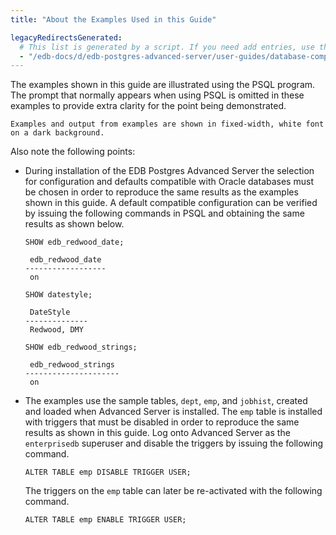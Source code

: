 ```yaml
---
title: "About the Examples Used in this Guide"

legacyRedirectsGenerated:
  # This list is generated by a script. If you need add entries, use the `legacyRedirects` key.
  - "/edb-docs/d/edb-postgres-advanced-server/user-guides/database-compatibility-for-oracle-developers-guide/13/about_the_examples_used_in_this_guide.html"
---
```


<div id="about_the_examples_used_in_this_guide" class="registered_link"></div>

The examples shown in this guide are illustrated using the PSQL program. The prompt that normally appears when using PSQL is omitted in these examples to provide extra clarity for the point being demonstrated.

```text
Examples and output from examples are shown in fixed-width, white font on a dark background.
```

Also note the following points:

-   During installation of the EDB Postgres Advanced Server the selection for configuration and defaults compatible with Oracle databases must be chosen in order to reproduce the same results as the examples shown in this guide. A default compatible configuration can be verified by issuing the following commands in PSQL and obtaining the same results as shown below.

    ```text
    SHOW edb_redwood_date;

     edb_redwood_date
    ------------------
     on

    SHOW datestyle;

     DateStyle
    --------------
     Redwood, DMY

    SHOW edb_redwood_strings;

     edb_redwood_strings
    ---------------------
     on
    ```

-   The examples use the sample tables, `dept`, `emp`, and `jobhist`, created and loaded when Advanced Server is installed. The `emp` table is installed with triggers that must be disabled in order to reproduce the same results as shown in this guide. Log onto Advanced Server as the `enterprisedb` superuser and disable the triggers by issuing the following command.

    ```text
    ALTER TABLE emp DISABLE TRIGGER USER;
    ```

    The triggers on the `emp` table can later be re-activated with the following command.

    ```text
    ALTER TABLE emp ENABLE TRIGGER USER;
    ```
